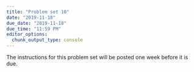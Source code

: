 ```yaml
---
title: "Problem set 10"
date: "2019-11-18"
due_date: "2019-11-18"
due_time: "11:59 PM"
editor_options: 
  chunk_output_type: console
---
```


The instructions for this problem set will be posted one week before it is due.

